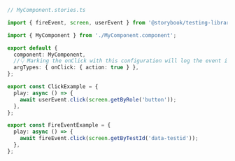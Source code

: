 ```ts
// MyComponent.stories.ts

import { fireEvent, screen, userEvent } from '@storybook/testing-library';

import { MyComponent } from './MyComponent.component';

export default {
  component: MyComponent,
  //👇 Marking the onClick with this configuration will log the event in the Actions panel
  argTypes: { onClick: { action: true } },
};

export const ClickExample = {
  play: async () => {
    await userEvent.click(screen.getByRole('button'));
  },
};

export const FireEventExample = {
  play: async () => {
    await fireEvent.click(screen.getByTestId('data-testid'));
  },
};
```
